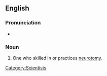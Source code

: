 ==English==

===Pronunciation===
*{{audio|en-us-neurotomist.ogg|Audio (US)}}

===Noun===
{{en-noun}}

# {{context|neuroscience|neurology}} One who skilled in or practices [[neurotomy]].

[[Category:Scientists]]